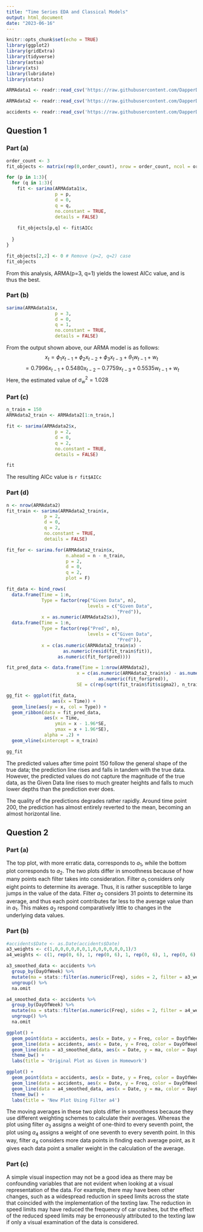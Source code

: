 ---
title: "Time Series EDA and Classical Models"
output: html_document
date: "2023-06-16"
---

```{r setup, include=FALSE}
knitr::opts_chunk$set(echo = TRUE)
library(ggplot2)
library(gridExtra)
library(tidyverse)
library(astsa)
library(xts)
library(lubridate)
library(stats)

ARMAdata1 <- readr::read_csv('https://raw.githubusercontent.com/DapperDataAnalyst/Advanced_Predictive_Models/main/ARMAData1.csv')

ARMAdata2 <- readr::read_csv('https://raw.githubusercontent.com/DapperDataAnalyst/Advanced_Predictive_Models/main/ARMAData2.csv')

accidents <- readr::read_csv('https://raw.githubusercontent.com/DapperDataAnalyst/Advanced_Predictive_Models/main/TexasAccidents.csv')

```

## Question 1
### Part (a)
```{r message=FALSE, warning=FALSE}


order_count <- 3
fit_objects <- matrix(rep(0,order_count), nrow = order_count, ncol = order_count)

for (p in 1:3){
  for (q in 1:3){
    fit <- sarima(ARMAdata1$x,
                  p = p, 
                  d = 0, 
                  q = q, 
                  no.constant = TRUE,
                  details = FALSE)
    
    fit_objects[p,q] <- fit$AICc
    
  }
}

fit_objects[2,2] <- 0 # Remove (p=2, q=2) case
fit_objects


```
From this analysis, ARMA(p=3, q=1) yields the lowest AICc value, and is thus the best.


### Part (b)
```{r}
sarima(ARMAdata1$x,
                  p = 3, 
                  d = 0, 
                  q = 1, 
                  no.constant = TRUE,
                  details = FALSE)

```

From the output shown above, our ARMA model is as follows:
$$x_t = \phi_1 x_{t-1} + \phi_2 x_{t-2} + \phi_3 x_{t-3} + \theta_1 w_{t-1} + w_t$$
$$= 0.7996 x_{t-1} + 0.5480 x_{t-2} - 0.7759 x_{t-3} + 0.5535 w_{t-1} + w_t$$
Here, the estimated value of $\sigma^2_w = 1.028$

### Part (c)
```{r message=FALSE, warning=FALSE}
n_train = 150
ARMAdata2_train <- ARMAdata2[1:n_train,]

fit <- sarima(ARMAdata2$x,
                  p = 2, 
                  d = 0, 
                  q = 2, 
                  no.constant = TRUE,
                  details = FALSE)

fit


```
The resulting AICc value is `r fit$AICc`

### Part (d)
```{r}
n <- nrow(ARMAdata2)
fit_train <- sarima(ARMAdata2_train$x,
              p = 2, 
              d = 0, 
              q = 2, 
              no.constant = TRUE,
              details = FALSE)

fit_for <- sarima.for(ARMAdata2_train$x, 
                      n.ahead = n - n_train, 
                      p = 2, 
                      d = 0, 
                      q = 2,
                      plot = F)

fit_data <- bind_rows(
  data.frame(Time = 1:n,
             Type = factor(rep("Given Data", n),
                              levels = c("Given Data",
                                         "Pred")),
             x = as.numeric(ARMAdata2$x)),
  data.frame(Time = 1:n,
             Type = factor(rep("Pred", n),
                              levels = c("Given Data",
                                         "Pred")),
             x = c(as.numeric(ARMAdata2_train$x) - 
                     as.numeric(resid(fit_train$fit)), 
                   as.numeric(fit_for$pred))))

fit_pred_data <- data.frame(Time = 1:nrow(ARMAdata2),
                          x = c(as.numeric(ARMAdata2_train$x) - as.numeric(resid(fit_train$fit)), 
                                  as.numeric(fit_for$pred)),
                          SE = c(rep(sqrt(fit_train$fit$sigma2), n_train), as.numeric(fit_for$se)))

gg_fit <- ggplot(fit_data,
                 aes(x = Time)) +
  geom_line(aes(y = x, col = Type)) +
  geom_ribbon(data = fit_pred_data,
              aes(x = Time, 
                  ymin = x - 1.96*SE,
                  ymax = x + 1.96*SE),
              alpha = .2) +
  geom_vline(xintercept = n_train)

gg_fit


```
The predicted values after time point 150 follow the general shape of the true data; the prediction line rises and falls in tandem with the true data. However, the predicted values do not capture the magnitude of the true data, as the Given Data line rises to much greater heights and falls to much lower depths than the prediction ever does.

The quality of the predictions degrades rather rapidly. Around time point 200, the prediction has almost entirely reverted to the mean, becoming an almost horizontal line.


## Question 2
### Part (a)

The top plot, with more erratic data, corresponds to $a_1$, while the bottom plot corresponds to $a_2$. The two plots differ in smoothness because of how many points each filter takes into consideration. Filter $a_1$ considers only eight points to determine its average. Thus, it is rather susceptible to large jumps in the value of the data. Filter $a_2$ considers 31 points to determine its average, and thus each point contributes far less to the average value than in $a_1$. This makes $a_2$ respond comparatively little to changes in the underlying data values.

### Part (b)
```{r message=FALSE, warning=FALSE}
#accidents$Date <- as.Date(accidents$Date)
a3_weights <- c(1,0,0,0,0,0,0,1,0,0,0,0,0,0,1)/3
a4_weights <- c(1, rep(0, 6), 1, rep(0, 6), 1, rep(0, 6), 1, rep(0, 6), 1, rep(0, 6), 1, rep(0, 6), 1)/7

a3_smoothed_data <- accidents %>%
  group_by(DayOfWeek) %>%
  mutate(ma = stats::filter(as.numeric(Freq), sides = 2, filter = a3_weights)) %>%
  ungroup() %>%
  na.omit

a4_smoothed_data <- accidents %>%
  group_by(DayOfWeek) %>%
  mutate(ma = stats::filter(as.numeric(Freq), sides = 2, filter = a4_weights)) %>%
  ungroup() %>%
  na.omit

ggplot() +
  geom_point(data = accidents, aes(x = Date, y = Freq, color = DayOfWeek), size = 0.3) +
  geom_line(data = accidents, aes(x = Date, y = Freq, color = DayOfWeek), linewidth = 0.3) +
  geom_line(data = a3_smoothed_data, aes(x = Date, y = ma, color = DayOfWeek), linewidth = 1) +
  theme_bw() +
  labs(title = 'Original Plot as Given in Homework')

ggplot() +
  geom_point(data = accidents, aes(x = Date, y = Freq, color = DayOfWeek), size = 0.3) +
  geom_line(data = accidents, aes(x = Date, y = Freq, color = DayOfWeek), linewidth = 0.3) +
  geom_line(data = a4_smoothed_data, aes(x = Date, y = ma, color = DayOfWeek), linewidth = 1) +
  theme_bw() +
  labs(title = 'New Plot Using Filter a4')

```

The moving averages in these two plots differ in smoothness because they use different weighting schemes to calculate their averages. Whereas the plot using filter $a_3$ assigns a weight of one-third to every seventh point, the plot using $a_4$ assigns a weight of one seventh to every seventh point. In this way, filter $a_4$ considers more data points in finding each average point, as it gives each data point a smaller weight in the calculation of the average.

### Part (c)
A simple visual inspection may not be a good idea as there may be confounding variables that are not evident when looking at a visual representation of the data. For example, there may have been other changes, such as a widespread reduction in speed limits across the state that coincided with the implementation of the texting law. The reduction in speed limits may have reduced the frequency of car crashes, but the effect of the reduced speed limits may be erroneously attributed to the texting law if only a visual examination of the data is considered.
